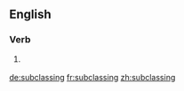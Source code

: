 ==English==

===Verb===
{{head|en|present participle}}

# {{lb|en|computing}} {{present participle of|subclass|lang=en|nocat=1}}

[[de:subclassing]]
[[fr:subclassing]]
[[zh:subclassing]]